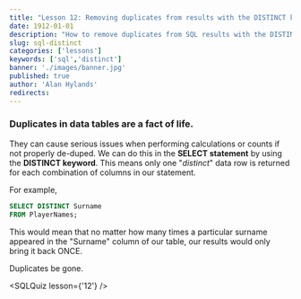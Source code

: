 ```yaml
---
title: "Lesson 12: Removing duplicates from results with the DISTINCT keyword."
date: 1912-01-01
description: "How to remove duplicates from SQL results with the DISTINCT keyword."
slug: sql-distinct
categories: ['lessons']
keywords: ['sql','distinct']
banner: './images/banner.jpg'
published: true
author: 'Alan Hylands'
redirects:
---
```


### Duplicates in data tables are a fact of life.

They can cause serious issues when performing calculations or counts if not properly de-duped. We can do this in the **SELECT statement** by using the **DISTINCT keyword**. This means only one "_distinct_" data row is returned for each combination of columns in our statement. 

For example,

```sql
SELECT DISTINCT Surname 
FROM PlayerNames;
```

This would mean that no matter how many times a particular surname appeared in the "Surname" column of our table, our results would only bring it back ONCE.

Duplicates be gone.

<SQLQuiz lesson={'12'} /> 